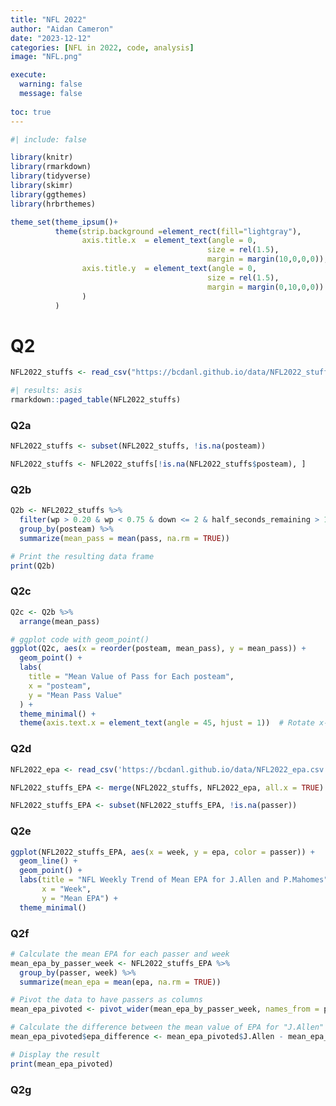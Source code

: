 ```yaml
---
title: "NFL 2022"
author: "Aidan Cameron"
date: "2023-12-12"
categories: [NFL in 2022, code, analysis]
image: "NFL.png"

execute: 
  warning: false
  message: false
  
toc: true
---
```

```r
#| include: false

library(knitr)
library(rmarkdown)
library(tidyverse)
library(skimr)
library(ggthemes)
library(hrbrthemes)

theme_set(theme_ipsum()+
          theme(strip.background =element_rect(fill="lightgray"),
                axis.title.x  = element_text(angle = 0,
                                            size = rel(1.5),
                                            margin = margin(10,0,0,0)),
                axis.title.y  = element_text(angle = 0,
                                            size = rel(1.5),
                                            margin = margin(0,10,0,0))
                )
          )
```

# Q2

```r

NFL2022_stuffs <- read_csv("https://bcdanl.github.io/data/NFL2022_stuffs.csv")

```
```r
#| results: asis
rmarkdown::paged_table(NFL2022_stuffs) 
```

### Q2a

```r
NFL2022_stuffs <- subset(NFL2022_stuffs, !is.na(posteam))

NFL2022_stuffs <- NFL2022_stuffs[!is.na(NFL2022_stuffs$posteam), ]

```

### Q2b

```r


Q2b <- NFL2022_stuffs %>%
  filter(wp > 0.20 & wp < 0.75 & down <= 2 & half_seconds_remaining > 120) %>%
  group_by(posteam) %>%
  summarize(mean_pass = mean(pass, na.rm = TRUE))

# Print the resulting data frame
print(Q2b)

```

### Q2c

```r
Q2c <- Q2b %>%
  arrange(mean_pass)

# ggplot code with geom_point()
ggplot(Q2c, aes(x = reorder(posteam, mean_pass), y = mean_pass)) +
  geom_point() +
  labs(
    title = "Mean Value of Pass for Each posteam",
    x = "posteam",
    y = "Mean Pass Value"
  ) +
  theme_minimal() +
  theme(axis.text.x = element_text(angle = 45, hjust = 1))  # Rotate x-axis labels for better readability
```


### Q2d

```r
NFL2022_epa <- read_csv('https://bcdanl.github.io/data/NFL2022_epa.csv')
```

```r
NFL2022_stuffs_EPA <- merge(NFL2022_stuffs, NFL2022_epa, all.x = TRUE)

NFL2022_stuffs_EPA <- subset(NFL2022_stuffs_EPA, !is.na(passer))

```


### Q2e
```r
ggplot(NFL2022_stuffs_EPA, aes(x = week, y = epa, color = passer)) +
  geom_line() +
  geom_point() +
  labs(title = "NFL Weekly Trend of Mean EPA for J.Allen and P.Mahomes",
       x = "Week",
       y = "Mean EPA") +
  theme_minimal()
```

### Q2f
```r
# Calculate the mean EPA for each passer and week
mean_epa_by_passer_week <- NFL2022_stuffs_EPA %>%
  group_by(passer, week) %>%
  summarize(mean_epa = mean(epa, na.rm = TRUE))

# Pivot the data to have passers as columns
mean_epa_pivoted <- pivot_wider(mean_epa_by_passer_week, names_from = passer, values_from = mean_epa)

# Calculate the difference between the mean value of EPA for "J.Allen" and "P.Mahomes"
mean_epa_pivoted$epa_difference <- mean_epa_pivoted$J.Allen - mean_epa_pivoted$P.Mahomes

# Display the result
print(mean_epa_pivoted)
```

### Q2g
```r

```

